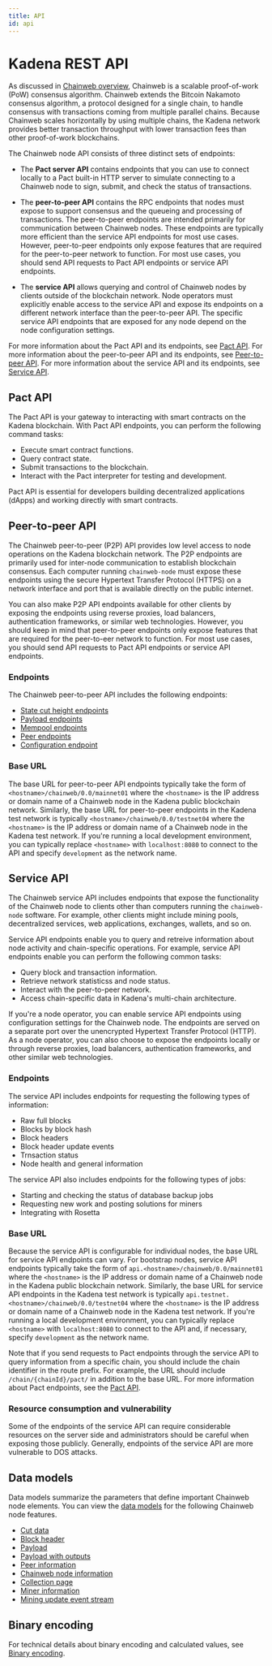 ```yaml
---
title: API
id: api
---
```



<head>
  <title>Kadena REST API</title>
  <meta name="description" content="The Kadena REST API consists of three main types of API endpoints. The Pact API provides endpoints for interacting with smart contracts, including signing, submitting, and checking transactions. The peer-to-peer (P2P) API provides endpoints for nodes to communicate with each other. The service API provides endpoints for querying and interacting with nodes from clients outside of the blockchain network." />
</head>

# Kadena REST API

As discussed in [Chainweb overview](/consensus/chainweb), Chainweb is a scalable proof-of-work (PoW) consensus algorithm. 
Chainweb extends the Bitcoin Nakamoto consensus algorithm, a protocol designed for a single chain, to handle consensus with transactions coming from multiple parallel chains. 
Because Chainweb scales horizontally by using multiple chains, the Kadena network provides better transaction throughput with lower transaction fees than other proof-of-work blockchains.

The Chainweb node API consists of three distinct sets of endpoints:

- The **Pact server API** contains endpoints that you can use to connect locally to a Pact built-in HTTP server to simulate connecting to a Chainweb node to sign, submit, and check the status of transactions.

- The **peer-to-peer API** contains the RPC endpoints that nodes must expose to support consensus and the queueing and processing of transactions. 
  The peer-to-peer endpoints are intended primarily for communication between Chainweb nodes.
  These endpoints are typically more efficient than the service API endpoints for most use cases. 
  However, peer-to-peer endpoints only expose features that are required for the peer-to-peer network to function.
  For most use cases, you should send API requests to Pact API endpoints or service API endpoints.

- The **service API** allows querying and control of Chainweb nodes by clients outside of the blockchain network.
  Node operators must explicitly enable access to the service API and expose its endpoints on a different network interface than the peer-to-peer API.
  The specific service API endpoints that are exposed for any node depend on the node configuration settings.

For more information about the Pact API and its endpoints, see [Pact API](#pact-api).
For more information about the peer-to-peer API and its endpoints, see [Peer-to-peer API](#peer-to-peer-api).
For more information about the service API and its endpoints, see [Service API](#service-api).

## Pact API

The Pact API is your gateway to interacting with smart contracts on the Kadena blockchain. 
With Pact API endpoints, you can perform the following command tasks:

- Execute smart contract functions.
- Query contract state.
- Submit transactions to the blockchain.
- Interact with the Pact interpreter for testing and development.

Pact API is essential for developers building decentralized applications (dApps) and working directly with smart contracts.

## Peer-to-peer API

The Chainweb peer-to-peer (P2P) API provides low level access to node operations on the Kadena blockchain network.
The P2P endpoints are primarily used for inter-node communication to establish blockchain consensus. 
Each computer running `chainweb-node` must expose these endpoints using the secure Hypertext Transfer Protocol (HTTPS) on a network interface and port that is available directly on the public internet.

You can also make P2P API endpoints available for other clients by exposing the endpoints using reverse proxies, load balancers, authentication frameworks, or similar web technologies.
However, you should keep in mind that peer-to-peer endpoints only expose features that are required for the peer-to-eer network to function.
For most use cases, you should send API requests to Pact API endpoints or service API endpoints.

### Endpoints

The Chainweb peer-to-peer API includes the following endpoints:

- [State cut height endpoints](/reference/chainweb-api/cut)
- [Payload endpoints](/reference/chainweb-api/payload)
- [Mempool endpoints](/reference/chainweb-api/mempool)
- [Peer endpoints](/reference/chainweb-api/peer)
- [Configuration endpoint](/reference/chainweb-api/config)

### Base URL

The base URL for peer-to-peer API endpoints typically take the form of `<hostname>/chainweb/0.0/mainnet01` where the `<hostname>` is the IP address or domain name of a Chainweb node in the Kadena public blockchain network. 
Similarly, the base URL for peer-to-peer endpoints in the Kadena test network is typically `<hostname>/chainweb/0.0/testnet04` where the `<hostname>` is the IP address or domain name of a Chainweb node in the Kadena test network.
If you're running a local development environment, you can typically replace `<hostname>` with `localhost:8080` to connect to the API and specify `development` as the network name.

## Service API

The Chainweb service API includes endpoints that expose the functionality of the Chainweb node to clients other than computers running the `chainweb-node` software.
For example, other clients might include mining pools, decentralized services, web applications, exchanges, wallets, and so on.

Service API endpoints enable you to query and retreive information about node activity and chain-specific operations. 
For example, service API endpoints enable you can perform the following common tasks:

- Query block and transaction information.
- Retrieve network statisticss and node status.
- Interact with the peer-to-peer network.
- Access chain-specific data in Kadena's multi-chain architecture.

If you're a node operator, you can enable service API endpoints using configuration settings for the Chainweb node. 
The endpoints are served on a separate port over the unencrypted Hypertext Transfer Protocol (HTTP). 
As a node operator, you can also choose to expose the endpoints locally or through reverse proxies, load balancers, authentication frameworks, and other similar web technologies.

### Endpoints

The service API includes endpoints for requesting the following types of information:

- Raw full blocks
- Blocks by block hash
- Block headers
- Block header update events
- Trnsaction status
- Node health and general information

The service API also includes endpoints for the following types of jobs:

- Starting and checking the status of database backup jobs
- Requesting new work and posting solutions for miners
- Integrating with Rosetta

### Base URL

Because the service API is configurable for individual nodes, the base URL for service API endpoints can vary.
For bootstrap nodes, service API endpoints typically take the form of `api.<hostname>/chainweb/0.0/mainnet01` where the `<hostname>` is the IP address or domain name of a Chainweb node in the Kadena public blockchain network. 
Similarly, the base URL for service API endpoints in the Kadena test network is typically `api.testnet.<hostname>/chainweb/0.0/testnet04` where the `<hostname>` is the IP address or domain name of a Chainweb node in the Kadena test network.
If you're running a local development environment, you can typically replace `<hostname>` with `localhost:8080` to connect to the API and, if necessary, specify `development` as the network name.

Note that if you send requests to Pact endpoints through the service API to query information from a specific chain, you should include the chain identifier in the route prefix.
For example, the URL should include `/chain/{chainId}/pact/` in addition to the base URL.
For more information about Pact endpoints, see the [Pact API](/reference/rest-api).

### Resource consumption and vulnerability

Some of the endpoints of the service API can require considerable resources on the server side and administrators should be careful when exposing those publicly. 
Generally, endpoints of the service API are more vulnerable to DOS attacks.

## Data models

Data models summarize the parameters that define important Chainweb node elements.
You can view the [data models](./data-models) for the following Chainweb node features.

- [Cut data](./data-models#cut-model)
- [Block header](./data-models#block-header-model)
- [Payload](./data-models#payload-model)
- [Payload with outputs](./data-models#payload-with-outputs-model)
- [Peer information](./data-models#peer-information-model)
- [Chainweb node information](./data-models#chainweb-node-information-model)
- [Collection page](./data-models#collection-page-model)
- [Miner information](./data-models#miner-information-model)
- [Mining update event stream](./data-models#mining-update-event-stream-model)

## Binary encoding

For technical details about binary encoding and calculated values, see [Binary encoding](./binary-encoding).
